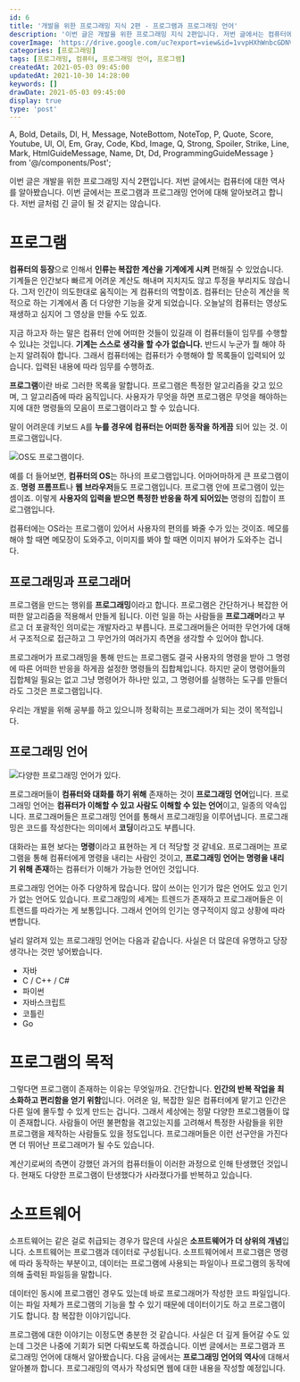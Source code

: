```yaml
---
id: 6
title: '개발을 위한 프로그래밍 지식 2편 - 프로그램과 프로그래밍 언어'
description: '이번 글은 개발을 위한 프로그래밍 지식 2편입니다. 저번 글에서는 컴퓨터에 대한 역사를 알아봤습니다. 이번 글에서는 프로그램과 프로그래밍 언어에 대해 알아보려고 합니다. 저번 글처럼 긴 글이 될 것 같지는 않습니다. 컴퓨터의 등장으로 인해서 인류는 복잡한 계산을 기계에게 시켜 편해질 수 있었습니다. 기계들은 인간보다 빠르게 어려운 계산도 해내며 지치지도 않고 투정을 부리지도 않습니다. 그저 인간이 의도한대로 움직이는 게 컴퓨터의 역할이죠. 하지만 말이죠 컴퓨터는 단순히 계산을 목적으로 하는 기계에서 좀 더 다양한 기능을 갖게 되었습니다. 컴퓨터는 어떻게 변해온 것일까요.'
coverImage: 'https://drive.google.com/uc?export=view&id=1vvpHXhWnbcGDNVEfdtWfbBvql0epGxG1'
categories: [프로그래밍]
tags: [프로그래밍, 컴퓨터, 프로그래밍 언어, 프로그램]
createdAt: 2021-05-03 09:45:00
updatedAt: 2021-10-30 14:28:00
keywords: []
drawDate: 2021-05-03 09:45:00
display: true
type: 'post'
---
```


  A, Bold, Details, Dl, H, Message, NoteBottom, NoteTop, P,
  Quote, Score, Youtube, Ul, Ol, Em, Gray, Code, Kbd, Image,
  Q, Strong, Spoiler, Strike, Line, Mark, HtmlGuideMessage, Name,
  Dt, Dd, ProgrammingGuideMessage
} from '@/components/Post';

<ProgrammingGuideMessage />

이번 글은 개발을 위한 프로그래밍 지식 2편입니다. 저번 글에서는 컴퓨터에 대한 역사를 알아봤습니다. 이번 글에서는 프로그램과 프로그래밍 언어에 대해 알아보려고 합니다. 저번 글처럼 긴 글이 될 것 같지는 않습니다.

# 프로그램
**컴퓨터의 등장**으로 인해서 **인류는 복잡한 계산을 기계에게 시켜** 편해질 수 있었습니다. 기계들은 인간보다 빠르게 어려운 계산도 해내며 지치지도 않고 투정을 부리지도 않습니다. 그저 인간이 의도한대로 움직이는 게 컴퓨터의 역할이죠. 컴퓨터는 단순히 계산을 목적으로 하는 기계에서 좀 더 다양한 기능을 갖게 되었습니다. 오늘날의 컴퓨터는 영상도 재생하고 심지어 그 영상을 만들 수도 있죠.

지금 하고자 하는 말은 컴퓨터 안에 어떠한 것들이 있길래 이 컴퓨터들이 임무를 수행할 수 있냐는 것입니다. **기계는 스스로 생각을 할 수가 없습니다.** 반드시 누군가 뭘 해야 하는지 알려줘야 합니다. 그래서 컴퓨터에는 컴퓨터가 수행해야 할 목록들이 입력되어 있습니다. 입력된 내용에 따라 임무를 수행하죠.

**프로그램**이란 바로 그러한 목록을 말합니다. 프로그램은 특정한 알고리즘을 갖고 있으며, 그 알고리즘에 따라 움직입니다. 사용자가 무엇을 하면 프로그램은 무엇을 해야하는지에 대한 명령들의 모음이 프로그램이라고 할 수 있습니다.

<P>말이 어려운데 키보드 <Kbd>A</Kbd>를 <Strong>누를 경우에 컴퓨터는 어떠한 동작을 하게끔</Strong> 되어 있는 것. 이 프로그램입니다.</P>

![OS도 프로그램이다.](https://drive.google.com/uc?export=view&id=1EddEJ4oXMRa5-AYBDi-Y_O-Ts0lPcri4)

예를 더 들어보면, **컴퓨터의 OS**는 하나의 프로그램입니다. 어마어마하게 큰 프로그램이죠. **명령 프롬프트**나 **웹 브라우저**들도 프로그램입니다. 프로그램 안에 프로그램이 있는 셈이죠. 이렇게 **사용자의 입력을 받으면 특정한 반응을 하게 되어있는** 명령의 집합이 프로그램입니다.

컴퓨터에는 OS라는 프로그램이 있어서 사용자의 편의를 봐줄 수가 있는 것이죠. 메모를 해야 할 때면 메모장이 도와주고, 이미지를 봐야 할 때면 이미지 뷰어가 도와주는 겁니다.

## 프로그래밍과 프로그래머
프로그램을 만드는 행위를 **프로그래밍**이라고 합니다. 프로그램은 간단하거나 복잡한 어떠한 알고리즘을 적용해서 만들게 됩니다. 이런 일을 하는 사람들을 **프로그래머**라고 부르고 더 포괄적인 의미로는 개발자라고 부릅니다. 프로그래머들은 어떠한 무언가에 대해서 구조적으로 접근하고 그 무언가의 여러가지 측면을 생각할 수 있어야 합니다.

프로그래머가 프로그래밍을 통해 만드는 프로그램도 결국 사용자의 명령을 받아 그 명령에 따른 어떠한 반응을 하게끔 설정한 명령들의 집합체입니다. 하지만 굳이 명령어들의 집합체일 필요는 없고 그냥 명령어가 하나만 있고, 그 명령어를 실행하는 도구를 만들더라도 그것은 프로그램입니다.

우리는 개발을 위해 공부를 하고 있으니까 정확히는 프로그래머가 되는 것이 목적입니다.

## 프로그래밍 언어
![다양한 프로그래밍 언어가 있다.](https://drive.google.com/uc?export=view&id=1WEGirmiDkBI1VDqlG3KxNmgKb4Of7Dq9)

프로그래머들이 **컴퓨터와 대화를 하기 위해** 존재하는 것이 **프로그래밍 언어**입니다. 프로그래밍 언어는 **컴퓨터가 이해할 수 있고 사람도 이해할 수 있는 언어**이고, 일종의 약속입니다. 프로그래머들은 프로그래밍 언어를 통해서 프로그래밍을 이루어냅니다. 프로그래밍은 코드를 작성한다는 의미에서 **코딩**이라고도 부릅니다.

대화라는 표현 보다는 **명령**이라고 표현하는 게 더 적당할 것 같네요. 프로그래머는 프로그램을 통해 컴퓨터에게 명령을 내리는 사람인 것이고, **프로그래밍 언어는 명령을 내리기 위해 존재**하는 컴퓨터가 이해가 가능한 언어인 것입니다.

프로그래밍 언어는 아주 다양하게 많습니다. 많이 쓰이는 인기가 많은 언어도 있고 인기가 없는 언어도 있습니다. 프로그래밍의 세계는 트렌드가 존재하고 프로그래머들은 이 트렌드를 따라가는 게 보통입니다. 그래서 언어의 인기는 영구적이지 않고 상황에 따라 변합니다.

널리 알려져 있는 프로그래밍 언어는 다음과 같습니다. 사실은 더 많은데 유명하고 당장 생각나는 것만 넣어봤습니다.

* 자바
* C / C++ / C#
* 파이썬
* 자바스크립트
* 코틀린
* Go

# 프로그램의 목적
그렇다면 프로그램이 존재하는 이유는 무엇일까요. 간단합니다. **인간의 반복 작업을 최소화하고 편리함을 얻기 위함**입니다. 어려운 일, 복잡한 일은 컴퓨터에게 맡기고 인간은 다른 일에 몰두할 수 있게 만드는 겁니다. 그래서 세상에는 정말 다양한 프로그램들이 많이 존재합니다. 사람들이 어떤 불편함을 겪고있는지를 고려해서 특정한 사람들을 위한 프로그램을 제작하는 사람들도 있을 정도입니다. 프로그래머들은 이런 선구안을 가진다면 더 뛰어난 프로그래머가 될 수도 있습니다.

계산기로써의 측면이 강했던 과거의 컴퓨터들이 이러한 과정으로 인해 탄생했던 것입니다. 현재도 다양한 프로그램이 탄생했다가 사라졌다가를 반복하고 있습니다.

# 소프트웨어
소프트웨어는 같은 걸로 취급되는 경우가 많은데 사실은 **소프트웨어가 더 상위의 개념**입니다. 소프트웨어는 프로그램과 데이터로 구성됩니다. 소프트웨어에서 프로그램은 명령에 따라 동작하는 부분이고, 데이터는 프로그램에 사용되는 파일이나 프로그램의 동작에 의해 출력된 파일등을 말합니다.

데이터인 동시에 프로그램인 경우도 있는데 바로 프로그래머가 작성한 코드 파일입니다. 이는 파일 자체가 프로그램의 기능을 할 수 있기 때문에 데이터이기도 하고 프로그램이기도 합니다. 참 복잡한 이야기입니다.

<Line />

프로그램에 대한 이야기는 이정도면 충분한 것 같습니다. 사실은 더 깊게 들어갈 수도 있는데 그것은 나중에 기회가 되면 다뤄보도록 하겠습니다. 이번 글에서는 프로그램과 프로그래밍 언어에 대해서 알아봤습니다. 다음 글에서는 **프로그래밍 언어의 역사**에 대해서 알아볼까 합니다. 프로그래밍의 역사가 작성되면 웹에 대한 내용을 작성할 예정입니다.
